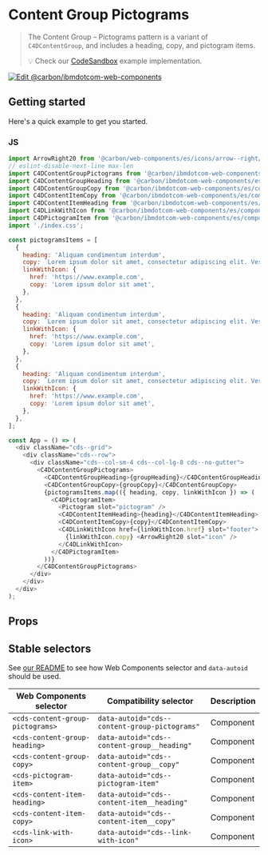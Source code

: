 
# Content Group Pictograms

> The Content Group – Pictograms pattern is a variant of `C4DContentGroup`, and
> includes a heading, copy, and pictogram items.
>
> 💡 Check our
> [CodeSandbox](https://githubbox.com/carbon-design-system/carbon-for-ibm-dotcom/tree/main/packages/web-components/examples/codesandbox/components-react/content-group-pictograms)
> example implementation.

[![Edit @carbon/ibmdotcom-web-components](https://codesandbox.io/static/img/play-codesandbox.svg)](https://githubbox.com/carbon-design-system/carbon-for-ibm-dotcom/tree/main/packages/web-components/examples/codesandbox/components-react/content-group-pictograms)

## Getting started

Here's a quick example to get you started.

### JS

```js
import ArrowRight20 from '@carbon/web-components/es/icons/arrow--right/20.js';
// eslint-disable-next-line max-len
import C4DContentGroupPictograms from '@carbon/ibmdotcom-web-components/es/components-react/content-group-pictograms/content-group-pictograms';
import C4DContentGroupHeading from '@carbon/ibmdotcom-web-components/es/components-react/content-group/content-group-heading';
import C4DContentGroupCopy from '@carbon/ibmdotcom-web-components/es/components-react/content-group/content-group-copy';
import C4DContentItemCopy from '@carbon/ibmdotcom-web-components/es/components-react/content-item/content-item-copy';
import C4DContentItemHeading from '@carbon/ibmdotcom-web-components/es/components-react/content-item/content-item-heading';
import C4DLinkWithIcon from '@carbon/ibmdotcom-web-components/es/components-react/link-with-icon/link-with-icon';
import C4DPictogramItem from '@carbon/ibmdotcom-web-components/es/components-react/pictogram-item/pictogram-item';
import './index.css';

const pictogramsItems = [
  {
    heading: 'Aliquam condimentum interdum',
    copy: `Lorem ipsum dolor sit amet, consectetur adipiscing elit. Vestibulum non porttitor libero, in venenatis magna.`,
    linkWithIcon: {
      href: 'https://www.example.com',
      copy: 'Lorem ipsum dolor sit amet',
    },
  },
  {
    heading: 'Aliquam condimentum interdum',
    copy: `Lorem ipsum dolor sit amet, consectetur adipiscing elit. Vestibulum non porttitor libero, in venenatis magna.`,
    linkWithIcon: {
      href: 'https://www.example.com',
      copy: 'Lorem ipsum dolor sit amet',
    },
  },
  {
    heading: 'Aliquam condimentum interdum',
    copy: `Lorem ipsum dolor sit amet, consectetur adipiscing elit. Vestibulum non porttitor libero, in venenatis magna.`,
    linkWithIcon: {
      href: 'https://www.example.com',
      copy: 'Lorem ipsum dolor sit amet',
    },
  },
];

const App = () => (
  <div className="cds--grid">
    <div className="cds--row">
      <div className="cds--col-sm-4 cds--col-lg-8 cds--no-gutter">
        <C4DContentGroupPictograms>
          <C4DContentGroupHeading>{groupHeading}</C4DContentGroupHeading>
          <C4DContentGroupCopy>{groupCopy}</C4DContentGroupCopy>
          {pictogramsItems.map(({ heading, copy, linkWithIcon }) => (
            <C4DPictogramItem>
              <Pictogram slot="pictogram" />
              <C4DContentItemHeading>{heading}</C4DContentItemHeading>
              <C4DContentItemCopy>{copy}</C4DContentItemCopy>
              <C4DLinkWithIcon href={linkWithIcon.href} slot="footer">
                {linkWithIcon.copy} <ArrowRight20 slot="icon" />
              </C4DLinkWithIcon>
            </C4DPictogramItem>
          ))}
        </C4DContentGroupPictograms>
      </div>
    </div>
  </div>
);
```

## Props

<Props of={PropTypesRef} />

## Stable selectors

See
[our README](https://github.com/carbon-design-system/carbon-for-ibm-dotcom/tree/main/packages/web-components#stable-selectors-for-analytics-and-integratione2e-testing-in-web-components)
to see how Web Components selector and `data-autoid` should be used.

| Web Components selector          | Compatibility selector                        | Description |
| -------------------------------- | --------------------------------------------- | ----------- |
| `<cds-content-group-pictograms>` | `data-autoid="cds--content-group-pictograms"` | Component   |
| `<cds-content-group-heading>`    | `data-autoid="cds--content-group__heading"`   | Component   |
| `<cds-content-group-copy>`       | `data-autoid="cds--content-group__copy"`      | Component   |
| `<cds-pictogram-item>`           | `data-autoid="cds--pictogram-item"`           | Component   |
| `<cds-content-item-heading>`     | `data-autoid="cds--content-item__heading"`    | Component   |
| `<cds-content-item-copy>`        | `data-autoid="cds--content-item__copy"`       | Component   |
| `<cds-link-with-icon>`           | `data-autoid="cds--link-with-icon"`           | Component   |

<Description markdown={contributing} />
